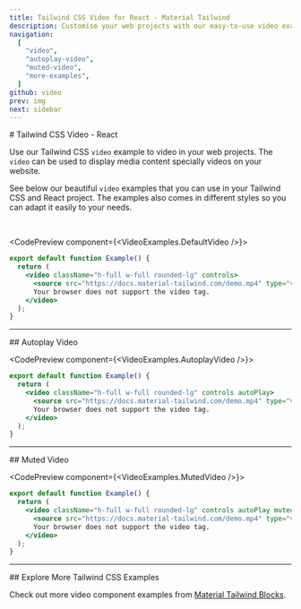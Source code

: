 ```yaml
---
title: Tailwind CSS Video for React - Material Tailwind
description: Customise your web projects with our easy-to-use video examples for Tailwind CSS and React using Material Design guidelines.
navigation:
  [
    "video",
    "autoplay-video",
    "muted-video",
    "more-examples",
  ]
github: video
prev: img
next: sidebar
---
```


<DocsTitle href="video">
# Tailwind CSS Video - React
</DocsTitle>

Use our Tailwind CSS <Code>video</Code> example to video in your web projects. The <Code>video</Code> can be used to display media content specially videos on your website.

See below our beautiful <Code>video</Code> examples that you can use in your Tailwind CSS and React project. The examples also comes in different styles so you can adapt it easily to your needs.

<br />

<CodePreview component={<VideoExamples.DefaultVideo />}>
```jsx
export default function Example() {
  return (
    <video className="h-full w-full rounded-lg" controls>
      <source src="https://docs.material-tailwind.com/demo.mp4" type="video/mp4" />
      Your browser does not support the video tag.
    </video>
  );
}
```
</CodePreview>

---

<DocsTitle href="autoplay-video">
## Autoplay Video
</DocsTitle>

<CodePreview component={<VideoExamples.AutoplayVideo />}>
```jsx
export default function Example() {
  return (
    <video className="h-full w-full rounded-lg" controls autoPlay>
      <source src="https://docs.material-tailwind.com/demo.mp4" type="video/mp4" />
      Your browser does not support the video tag.
    </video>
  );
}
```
</CodePreview>

---

<DocsTitle href="muted-video">
## Muted Video
</DocsTitle>

<CodePreview component={<VideoExamples.MutedVideo />}>
```jsx
export default function Example() {
  return (
    <video className="h-full w-full rounded-lg" controls autoPlay muted>
      <source src="https://docs.material-tailwind.com/demo.mp4" type="video/mp4" />
      Your browser does not support the video tag.
    </video>
  );
}
```
</CodePreview>

---

<DocsTitle href="more-examples">
## Explore More Tailwind CSS Examples
</DocsTitle>

Check out more video component examples from <a href="https://www.material-tailwind.com/blocks" target="_blank">Material Tailwind Blocks</a>.
